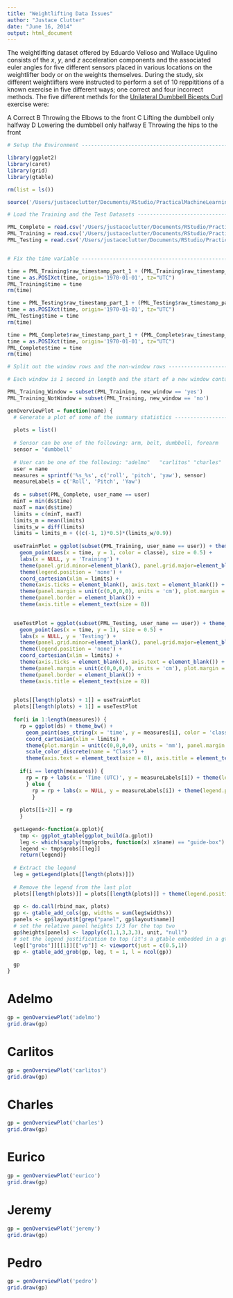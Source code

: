 ```yaml
---
title: "Weightlifting Data Issues"
author: "Justace Clutter"
date: "June 16, 2014"
output: html_document
---
```


The weightlifting dataset offered by Eduardo Velloso and Wallace Ugulino consists of the $x$, $y$, and $z$ acceleration components and the associated euler angles for five different sensors placed in various locations on the weightlifter body or on the weights themselves.  During the study, six different weightlifters were instructed to perform a set of 10 reppititions of a known exercise in five different ways; one correct and four incorrect methods.  The five different methds for the [Unilateral Dumbbell Bicepts Curl](http://en.wikipedia.org/wiki/Biceps_curl) exercise were:

 A  Correct
 B  Throwing the Elbows to the front
 C  Lifting the dumbbell only halfway
 D  Lowering the dumbbell only halfway
 E  Throwing the hips to the front
 

 
```r
# Setup the Environment ---------------------------------------------------

library(ggplot2)
library(caret)
library(grid)
library(gtable)

rm(list = ls())
```

 
```r
source('/Users/justaceclutter/Documents/RStudio/PracticalMachineLearning/rbind_max.R')

# Load the Training and the Test Datasets ---------------------------------

PML_Complete = read.csv('/Users/justaceclutter/Documents/RStudio/PracticalMachineLearning/Data/WearableComputing_weight_lifting_exercises_biceps_curl_variations.csv', header = TRUE)
PML_Training = read.csv('/Users/justaceclutter/Documents/RStudio/PracticalMachineLearning/Data/pml-training.csv', header = TRUE)
PML_Testing = read.csv('/Users/justaceclutter/Documents/RStudio/PracticalMachineLearning/Data/pml-testing.csv', header = TRUE)


# Fix the time variable ---------------------------------------------------

time = PML_Training$raw_timestamp_part_1 + (PML_Training$raw_timestamp_part_2 * 1e-6)
time = as.POSIXct(time, origin='1970-01-01', tz="UTC")
PML_Training$time = time
rm(time)

time = PML_Testing$raw_timestamp_part_1 + (PML_Testing$raw_timestamp_part_2 * 1e-6)
time = as.POSIXct(time, origin='1970-01-01', tz="UTC")
PML_Testing$time = time
rm(time)

time = PML_Complete$raw_timestamp_part_1 + (PML_Complete$raw_timestamp_part_2 * 1e-6)
time = as.POSIXct(time, origin='1970-01-01', tz="UTC")
PML_Complete$time = time
rm(time)

# Split out the window rows and the non-window rows -----------------------

# Each window is 1 second in length and the start of a new window contains all the averaged values 

PML_Training_Window = subset(PML_Training, new_window == 'yes')
PML_Training_NotWindow = subset(PML_Training, new_window == 'no')
```

```r
genOverviewPlot = function(name) {
  # Generate a plot of some of the summary statistics -----------------------
  
  plots = list()
  
  # Sensor can be one of the following: arm, belt, dumbbell, forearm
  sensor = 'dumbbell'
  
  # User can be one of the following: "adelmo"   "carlitos" "charles"  "eurico"   "jeremy"   "pedro"
  user = name
  measures = sprintf('%s_%s', c('roll', 'pitch', 'yaw'), sensor)
  measureLabels = c('Roll', 'Pitch', 'Yaw')
  
  ds = subset(PML_Complete, user_name == user)
  minT = min(ds$time)
  maxT = max(ds$time)
  limits = c(minT, maxT)
  limits_m = mean(limits)
  limits_w = diff(limits)
  limits = limits_m + ((c(-1, 1)*0.5)*(limits_w/0.9))
  
  useTrainPlot = ggplot(subset(PML_Training, user_name == user)) + theme_bw() + 
    geom_point(aes(x = time, y = 1, color = classe), size = 0.5) + 
    labs(x = NULL, y = 'Training') +
    theme(panel.grid.minor=element_blank(), panel.grid.major=element_blank()) +
    theme(legend.position = 'none') +
    coord_cartesian(xlim = limits) +
    theme(axis.ticks = element_blank(), axis.text = element_blank()) +
    theme(panel.margin = unit(c(0,0,0,0), units = 'cm'), plot.margin = unit(c(0,0,0,0), units = 'cm')) +
    theme(panel.border = element_blank()) +
    theme(axis.title = element_text(size = 8))

  
  useTestPlot = ggplot(subset(PML_Testing, user_name == user)) + theme_bw() + 
    geom_point(aes(x = time, y = 1), size = 0.5) + 
    labs(x = NULL, y = 'Testing') +
    theme(panel.grid.minor=element_blank(), panel.grid.major=element_blank()) +
    theme(legend.position = 'none') +
    coord_cartesian(xlim = limits) +
    theme(axis.ticks = element_blank(), axis.text = element_blank()) +
    theme(panel.margin = unit(c(0,0,0,0), units = 'cm'), plot.margin = unit(c(0,0,0,0), units = 'cm')) +
    theme(panel.border = element_blank()) +
    theme(axis.title = element_text(size = 8))

  
  plots[[length(plots) + 1]] = useTrainPlot
  plots[[length(plots) + 1]] = useTestPlot
  
  for(i in 1:length(measures)) {
    rp = ggplot(ds) + theme_bw() +
      geom_point(aes_string(x = 'time', y = measures[i], color = 'classe'), size = 0.5) +
      coord_cartesian(xlim = limits) +
      theme(plot.margin = unit(c(0,0,0,0), units = 'mm'), panel.margin = unit(c(0,0,0,0), units = 'mm')) +
      scale_color_discrete(name = "Class") +
      theme(axis.text = element_text(size = 8), axis.title = element_text(size = 8))
    
    if(i == length(measures)) {  
      rp = rp + labs(x = 'Time (UTC)', y = measureLabels[i]) + theme(legend.position = 'right', legend.key = element_blank())
      } else {
        rp = rp + labs(x = NULL, y = measureLabels[i]) + theme(legend.position = 'none') + theme(axis.ticks.x = element_blank(), axis.text.x = element_blank())
        }
    
    plots[[i+2]] = rp
    }
  
  getLegend<-function(a.gplot){
    tmp <- ggplot_gtable(ggplot_build(a.gplot))
    leg <- which(sapply(tmp$grobs, function(x) x$name) == "guide-box")
    legend <- tmp$grobs[[leg]]
    return(legend)}
  
  # Extract the legend
  leg = getLegend(plots[[length(plots)]])
  
  # Remove the legend from the last plot
  plots[[length(plots)]] = plots[[length(plots)]] + theme(legend.position = 'none')
  
  gp <- do.call(rbind_max, plots)
  gp <- gtable_add_cols(gp, widths = sum(leg$widths))
  panels <- gp$layout$t[grep("panel", gp$layout$name)]
  # set the relative panel heights 1/3 for the top two
  gp$heights[panels] <- lapply(c(1,1,3,3,3), unit, "null")
  # set the legend justification to top (it's a gtable embedded in a gtable)
  leg[["grobs"]][[1]][["vp"]] <- viewport(just = c(0.5,1))
  gp <- gtable_add_grob(gp, leg, t = 1, l = ncol(gp))
  
  gp
}


```


# Adelmo

```r

gp = genOverviewPlot('adelmo')
grid.draw(gp)

```

# Carlitos

```r

gp = genOverviewPlot('carlitos')
grid.draw(gp)

```

# Charles

```r

gp = genOverviewPlot('charles')
grid.draw(gp)

```

# Eurico

```r

gp = genOverviewPlot('eurico')
grid.draw(gp)

```

# Jeremy

```r

gp = genOverviewPlot('jeremy')
grid.draw(gp)

```

# Pedro

```r

gp = genOverviewPlot('pedro')
grid.draw(gp)

```
